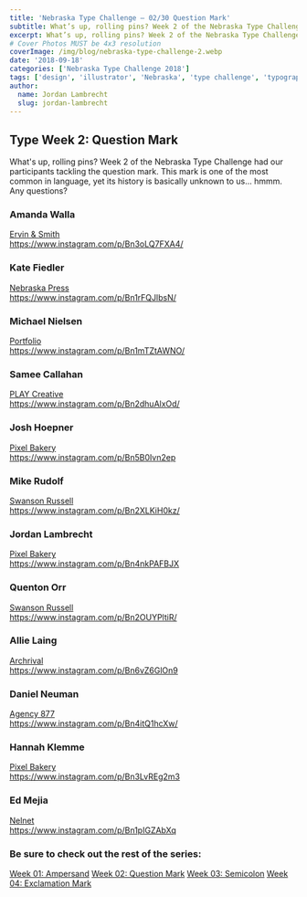 ```yaml
---
title: 'Nebraska Type Challenge – 02/30 Question Mark'
subtitle: What’s up, rolling pins? Week 2 of the Nebraska Type Challenge had our participants tackling the question mark. 
excerpt: What’s up, rolling pins? Week 2 of the Nebraska Type Challenge had our participants tackling the question mark.
# Cover Photos MUST be 4x3 resolution
coverImage: /img/blog/nebraska-type-challenge-2.webp
date: '2018-09-18'
categories: ['Nebraska Type Challenge 2018']
tags: ['design', 'illustrator', 'Nebraska', 'type challenge', 'typography']
author:
  name: Jordan Lambrecht
  slug: jordan-lambrecht
---
```

## Type Week 2: Question Mark

What's up, rolling pins? Week 2 of the Nebraska Type Challenge had our participants tackling the question mark. This mark is one of the most common in language, yet its history is basically unknown to us... hmmm. Any questions?

### Amanda Walla

[Ervin & Smith](https://ervinandsmith.com/)\
https://www.instagram.com/p/Bn3oLQ7FXA4/

### Kate Fiedler

[Nebraska Press](https://www.nebraskapress.unl.edu/)\
https://www.instagram.com/p/Bn1rFQJlbsN/

### Michael Nielsen

[Portfolio](https://michaelnielsen.co/)\
https://www.instagram.com/p/Bn1mTZtAWNO/

### Samee Callahan

[PLAY Creative](https://www.playcreativedesign.com/)\
https://www.instagram.com/p/Bn2dhuAlxOd/

### Josh Hoepner

[Pixel Bakery](https://pixelbakery.com/)\
https://www.instagram.com/p/Bn5B0Ivn2ep

### Mike Rudolf

[Swanson Russell](https://www.swansonrussell.com/)\
https://www.instagram.com/p/Bn2XLKiH0kz/

### Jordan Lambrecht

[Pixel Bakery](https://pixelbakery.com/)\
https://www.instagram.com/p/Bn4nkPAFBJX

### Quenton Orr

[Swanson Russell](https://www.swansonrussell.com/)\
https://www.instagram.com/p/Bn2OUYPltiR/

### Allie Laing

[Archrival](https://archrival.com/)\
https://www.instagram.com/p/Bn6vZ6GlOn9

### Daniel Neuman

[Agency 877](https://agency877.com/)\
https://www.instagram.com/p/Bn4itQ1hcXw/

### Hannah Klemme

[Pixel Bakery](https://pixelbakery.com/)\
https://www.instagram.com/p/Bn3LvREg2m3

### Ed Mejia

[Nelnet](https://nelnet.com)\
https://www.instagram.com/p/Bn1pIGZAbXq

### Be sure to check out the rest of the series:

[Week 01: Ampersand](https://pixelbakery.com/recipes/nebraska-type-challenge-01-30)
[Week 02: Question Mark](https://pixelbakery.com/recipes/nebraska-type-challenge-02-30)
[Week 03: Semicolon](https://pixelbakery.com/recipes/nebraska-type-challenge-03-30)
[Week 04: Exclamation Mark](https://pixelbakery.com/recipes/nebraska-type-challenge-04-30)